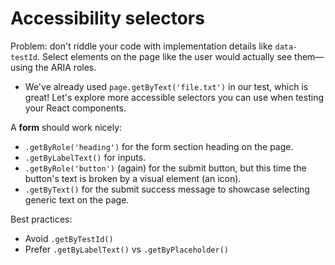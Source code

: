 # Accessibility selectors

Problem: don't riddle your code with implementation details like `data-testId`. Select elements on the page like the user would actually see them—using the ARIA roles.

- We've already used `page.getByText('file.txt')` in our test, which is great! Let's explore more accessible selectors you can use when testing your React components.

A **form** should work nicely:

- `.getByRole('heading')` for the form section heading on the page.
- `.getByLabelText()` for inputs.
- `.getByRole('button')` (again) for the submit button, but this time the button's text is broken by a visual element (an icon).
- `.getByText()` for the submit success message to showcase selecting generic text on the page.

Best practices:

- Avoid `.getByTestId()`
- Prefer `.getByLabelText()` vs `.getByPlaceholder()`
